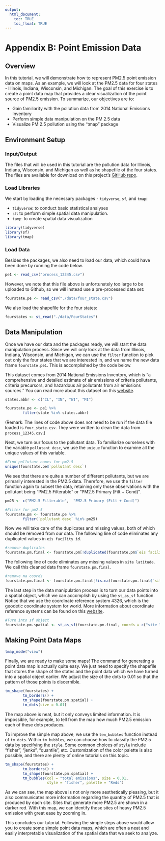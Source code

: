 ```yaml
---
output: 
  html_document:
    toc: TRUE
    toc_float: TRUE
---
```


# Appendix B: Point Emission Data {-}

## Overview {-}

In this tutorial, we will demonstrate how to represent PM2.5 point emission data on maps. As an example, we will look at the PM2.5 data for four states - Illinois, Indiana, Wisconsin, and Michigan. The goal of this exercise is to create a point data map that provides a clear visualization of the point source of PM2.5 emission. To summarize, our objectives are to:

* Gain familiarity with the pollution data from 2014 National Emissions Inventory
* Perform simple data manipulation on the PM 2.5 data
* Visualize PM 2.5 pollution using the "tmap" package

## Environment Setup {-}

### Input/Output {-}
The files that will be used in this tutorial are the pollution data for Illinois, Indiana, Wisconsin, and Michigan as well as he shapefile of the four states. The files are available for download on this project's [GitHub repo](https://github.com/GeoDaCenter/OpenAirQ-toolkit/tree/master/data).

### Load Libraries {-}

We start by loading the necessary packages - `tidyverse`, `sf`, and `tmap`: 

* `tidyverse`: to conduct basic statistical analyses
* `sf`: to perform simple spatial data manipulation. 
* `tamp`: to create spatial data visualization

```r
library(tidyverse)
library(sf)
library(tmap)
```

### Load Data {-}

Besides the packages, we also need to load our data, which could have been done by running the code below. 

```r
pe1 <- read_csv("process_12345.csv")
```


However, we note that this file above is unfortunately too large to be uploaded to Github, so we will instead use a pre-processed data set:


```r
fourstate.pe <- read_csv("./data/four_state.csv")
```


We also load the shapefile for the four states:


```r
fourstates <- st_read("./data/FourStates")
```


## Data Manipulation {-}

Once we have our data and the packages ready, we will start the data manipulation process. Since we will only look at the data from Illinois, Indiana, Wisconsin, and Michigan, we can use the `filter` function to pick out only the four states that we are interested in, and we name the new data frame `fourstate.pe1`. This is accomplished by the code below.

This dataset comes from 2014 National Emissions Inventory, which is "a comprehensive and detailed estimate of air emissions of criteria pollutants, criteria precursors, and hazardous air pollutants from air emissions sources." You can read more about this dataset on this [website](https://www.epa.gov/air-emissions-inventories/national-emissions-inventory-nei).

```r
states.abbr <- c("IL", "IN", "WI", "MI")

fourstate.pe <- pe1 %>%
        filter(state %in% states.abbr)
```

(Remark: The lines of code above does not need to be run if the data file loaded is `four_state.csv`. They were written to clean the data from `process_12345.csv`.)

Next, we turn our focus to the pollutant data. To familiarize ourselves with the variable `pollutant desc`, we use the `unique` function to examine all the unique values of this variable. 

```r
#Find pollutant names for pm2.5
unique(fourstate.pe$`pollutant desc`)
```

We see that there are quite a number of different pollutants, but we are primarily interested in the PM2.5 data. Therefore, we use the `filter` function again to subset the data, retaining only those observations with the pollutant being "PM2.5 Filterable" or "PM2.5 Primary (Filt + Cond)".

```r
pm25 <- c("PM2.5 Filterable",  "PM2.5 Primary (Filt + Cond)")

#Filter for pm2.5
fourstate.pm <- fourstate.pe %>%
        filter(`pollutant desc` %in% pm25)
```

Now we will take care of the duplicates and missing values, both of which should be removed from our data. The following line of code eliminates any duplicated values in `eis facility id`.

```r
#remove duplicates
fourstate.pm.final <- fourstate.pm[!duplicated(fourstate.pm$`eis facility id`),] 
```

The following line of code eliminates any missing values in `site latitude`. We call this cleaned data frame `fourstate.pm.final`.

```r
#remove na coords 
fourstate.pm.final <- fourstate.pm.final[!is.na(fourstate.pm.final$`site latitude`),] 
```

The last step in the data manipulation process is to turn our data points into a spatial object, which we can accomplish by using the `st_as_sf` function. Notice that we use the coordinate reference system 4326, which is the geodetic coordinate system for world. More information about coordinate reference systems can be found on this [website](https://epsg.io).

```r
#Turn into sf object
fourstate.pm.spatial <- st_as_sf(fourstate.pm.final, coords = c("site longitude", "site latitude"), crs = 4326)
```

## Making Point Data Maps {-}

```r
tmap_mode("view")
```

Finally, we are ready to make some maps! The command for generating a point data map is actually quite easy. We just need to specify the shapefile that stores the shape of the states and the point data which we have turned into a spatial object earlier. We adjust the size of the dots to 0.01 so that the pattern of those points is discernible. 

```r
tm_shape(fourstates) +
        tm_borders() +
        tm_shape(fourstate.pm.spatial) +
        tm_dots(size = 0.01) 
```

The map above is neat, but it only conveys limited information. It is impossible, for example, to tell from the map how much PM2.5 emission each of these dots produces. 

To improve the simple map above, we use the `tem_bubbles` function instead of `tm_dots`. Within `tm_bubbles`, we can choose how to classify the PM2.5 data by specifying the `style`. Some common choices of `style` include "fisher", "jenks", "quantile", etc. Customization of the color palette is also possible, and there are plenty of online tutorials on this topic. 

```r
tm_shape(fourstates) +
        tm_borders() +
        tm_shape(fourstate.pm.spatial) +
        tm_bubbles(col = "total emissions", size = 0.01,
                   style = "fisher", palette = "Reds") 
```

As we can see, the map above is not only more aesthetically pleasing, but it also communicates more information regarding the quantity of PM2.5 that is produced by each site. Sites that generate more PM2.5 are shown in a darker red. With this map, we can identify those sites of heavy PM2.5 emission with great ease by zooming in.

This concludes our tutorial. Following the simple steps above would allow you to create some simple point data maps, which are often a neat and easily interpretable visualization of the spatial data that we seek to analyze. 